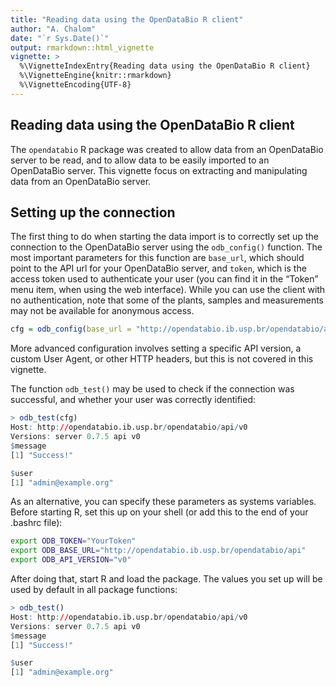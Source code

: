```yaml
---
title: "Reading data using the OpenDataBio R client"
author: "A. Chalom"
date: "`r Sys.Date()`"
output: rmarkdown::html_vignette
vignette: >
  %\VignetteIndexEntry{Reading data using the OpenDataBio R client}
  %\VignetteEngine{knitr::rmarkdown}
  %\VignetteEncoding{UTF-8}
---
```

## Reading data using the OpenDataBio R client

The `opendatabio` R package was created to allow data from an OpenDataBio server to be read, 
and to allow data to be easily imported to an OpenDataBio server. This vignette focus on 
extracting and manipulating data from an OpenDataBio server.

## Setting up the connection

The first thing to do when starting the data import is to correctly set up the connection to
the OpenDataBio server using the `odb_config()` function. The most important parameters for
this function are `base_url`, which should point to the API url for your OpenDataBio server, and
`token`, which is the access token used to authenticate your user (you can find it in the 
"Token" menu item, when using the web interface). While you can use the client with no 
authentication, note that some of the plants, samples and measurements may not be available
for anonymous access.

```r
cfg = odb_config(base_url = "http://opendatabio.ib.usp.br/opendatabio/api", token="YourToken")
```

More advanced configuration involves setting a specific API version, a custom User Agent, or
other HTTP headers, but this is not covered in this vignette.

The function `odb_test()` may be used to check if the connection was successful, and whether
your user was correctly identified:

```r
> odb_test(cfg)
Host: http://opendatabio.ib.usp.br/opendatabio/api/v0
Versions: server 0.7.5 api v0
$message
[1] "Success!"

$user
[1] "admin@example.org"
```

As an alternative, you can specify these parameters as systems variables. Before starting R, 
set this up on your shell (or add this to the end of your .bashrc file):

```sh
export ODB_TOKEN="YourToken"
export ODB_BASE_URL="http://opendatabio.ib.usp.br/opendatabio/api"
export ODB_API_VERSION="v0"
```

After doing that, start R and load the package. The values you set up will be used by default
in all package functions:

```r
> odb_test()
Host: http://opendatabio.ib.usp.br/opendatabio/api/v0
Versions: server 0.7.5 api v0
$message
[1] "Success!"

$user
[1] "admin@example.org"
```

